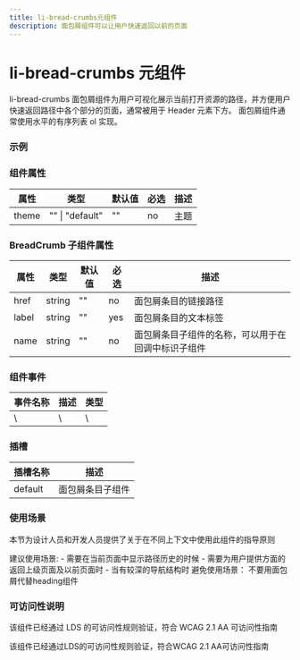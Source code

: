 ```yaml
---
title: li-bread-crumbs元组件
description: 面包屑组件可以让用户快速返回以前的页面
---
```


# li-bread-crumbs 元组件

li-bread-crumbs 面包屑组件为用户可视化展示当前打开资源的路径，并方便用户快速返回路径中各个部分的页面，通常被用于 Header 元素下方。
面包屑组件通常使用水平的有序列表 ol 实现。

### 示例


### 组件属性

| 属性  | 类型            | 默认值 | 必选 | 描述 |
| ----- | --------------- | ------ | ---- | ---- |
| theme | "" \| "default" | ""     | no   | 主题 |

### BreadCrumb 子组件属性

| 属性  | 类型   | 默认值 | 必选 | 描述                                               |
| ----- | ------ | ------ | ---- | -------------------------------------------------- |
| href  | string | ""     | no   | 面包屑条目的链接路径                               |
| label | string | ""     | yes  | 面包屑条目的文本标签                               |
| name  | string | ""     | no   | 面包屑条目子组件的名称，可以用于在回调中标识子组件 |

### 组件事件

| 事件名称 | 描述 | 类型 |
| -------- | ---- | ---- |
| \        | \    | \    |

### 插槽

| 插槽名称 | 描述             |
| -------- | ---------------- |
| default  | 面包屑条目子组件 |

### 使用场景

本节为设计人员和开发人员提供了关于在不同上下文中使用此组件的指导原则


<Callout emoji="❤️">
  建议使用场景:
  - 需要在当前页面中显示路径历史的时候
  - 需要为用户提供方面的返回上级页面及以前页面时
  - 当有较深的导航结构时
</Callout>

<Callout type="error" emoji="️🚫">
  避免使用场景：
  不要用面包屑代替heading组件
</Callout>

### 可访问性说明

该组件已经通过 LDS 的可访问性规则验证，符合 WCAG 2.1 AA 可访问性指南

<Callout type="warning" emoji="✅">
  该组件已经通过LDS的可访问性规则验证，符合WCAG 2.1 AA可访问性指南
</Callout>
